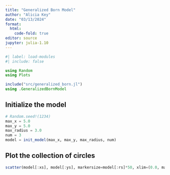 ```yaml
---
title: "Generalized Born Model"
author: "Alicia Key"
date: "03/13/2024"
format:
  html:
    code-fold: true
editor: source
jupyter: julia-1.10
---
```


```julia
#| label: load-modules
#| include: false

using Random
using Plots

include("src/generalized_born.jl")
using .GeneralizedBornModel
```

## Initialize the model

```julia
# Random.seed!(1234)
max_x = 5.0
max_y = 5.0
max_radius = 3.0
num = 3
model = init_model(max_x, max_y, max_radius, num)
```

## Plot the collection of circles

```julia
scatter(model[:xs], model[:ys], markersize=model[:rs]*50, xlim=(0.0, max_x), ylim=(0.0, max_y))
```
